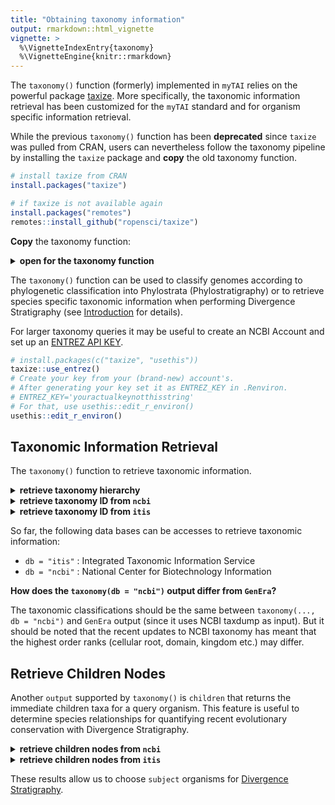 ```yaml
---
title: "Obtaining taxonomy information"
output: rmarkdown::html_vignette
vignette: >
  %\VignetteIndexEntry{taxonomy}
  %\VignetteEngine{knitr::rmarkdown}
---
```


The `taxonomy()` function (formerly) implemented in `myTAI` relies on the powerful package [taxize](https://github.com/ropensci/taxize).
More specifically, the taxonomic information retrieval has been customized for the `myTAI` standard and for organism specific information retrieval.

:::{.important}
While the previous `taxonomy()` function has been **deprecated** since `taxize` was pulled from CRAN, users can nevertheless follow the taxonomy pipeline by installing the `taxize` package and **copy** the old taxonomy function.
:::

```r
# install taxize from CRAN
install.packages("taxize")

# if taxize is not available again
install.packages("remotes")
remotes::install_github("ropensci/taxize")
```

**Copy** the taxonomy function:

<details>
  <summary>**open for the taxonomy function**</summary>
  
  Click on the copy icon to copy the function.
  
```r
#' @title Retrieving Taxonomic Information of a Query Organism
#' @description This function takes the scientific name of a query organism
#' and returns selected output formats of taxonomic information for the corresponding organism.
#' @param organism a character string specifying the scientific name of a query organism.
#' @param db a character string specifying the database to query, e.g. \code{db} = \code{"itis"} or \code{"ncbi"}.
#' @param output a character string specifying the taxonomic information that shall be returned. 
#' Implemented are: \code{output} = \code{"classification"}, \code{"taxid"}, or \code{"children"}.
#' @details This function is based on the powerful package \pkg{taxize} and implements
#' the customized retrieval of taxonomic information for a query organism. 
#' 
#' The following data bases can be selected to retrieve taxonomic information:
#' 
#' \itemize{
#' \item \code{db = "itis"} : Integrated Taxonomic Information Service
#' \item \code{db = "ncbi"} : National Center for Biotechnology Information
#' }
#' 
#' 
#' 
#' @author Hajk-Georg Drost
#' @examples
#' \dontrun{
#' # retrieving the taxonomic hierarchy of "Arabidopsis thaliana"
#' # from NCBI Taxonomy
#' taxonomy("Arabidopsis thaliana",db = "ncbi")
#' 
#' # the same can be applied to database : "itis"
#'  taxonomy("Arabidopsis thaliana",db = "itis")
#' 
#' # retrieving the taxonomic hierarchy of "Arabidopsis"
#'  taxonomy("Arabidopsis",db = "ncbi") # analogous : db = "ncbi" or "itis"
#' 
#' # or just "Arabidopsis"
#'  taxonomy("Arabidopsis",db = "ncbi")
#' 
#' # retrieving the taxonomy id of the query organism and in the correspondning database
#' # taxonomy("Arabidopsis thaliana",db = "ncbi", output = "taxid")
#' 
#' # the same can be applied to databases : "ncbi" and "itis"
#'  taxonomy("Arabidopsis thaliana",db = "ncbi", output = "taxid")
#'  taxonomy("Arabidopsis thaliana",db = "itis", output = "taxid")
#' 
#' 
#' # retrieve children taxa of the query organism stored in the correspondning database
#'  taxonomy("Arabidopsis",db = "ncbi", output = "children")
#' 
#' # the same can be applied to databases : "ncbi" and "itis"
#'  taxonomy("Arabidopsis thaliana",db = "ncbi", output = "children")
#'  taxonomy("Arabidopsis thaliana",db = "itis", output = "children")
#'  
#' }
#' @references
#' 
#' Scott Chamberlain and Eduard Szocs (2013). taxize - taxonomic search and retrieval in R. F1000Research,
#' 2:191. URL: http://f1000research.com/articles/2-191/v2.
#' 
#' Scott Chamberlain, Eduard Szocs, Carl Boettiger, Karthik Ram, Ignasi Bartomeus, and John Baumgartner
#' (2014) taxize: Taxonomic information from around the web. R package version 0.3.0.
#' https://github.com/ropensci/taxize
#' @export

taxonomy <- function(organism, db = "ncbi", output = "classification"){
        
        if (!is.element(output,c("classification","taxid","children")))
                stop ("The output '",output,"' is not supported by this function.")
        
        if (!is.element(db,c("ncbi","itis")))
                stop ("Database '",db,"' is not supported by this function.")
        
        name <- id <- NULL

        if (db == "ncbi")
                tax_hierarchy <- as.data.frame(taxize::classification(taxize::get_uid(organism), db = "ncbi")[[1]])
        
        else if (db == "itis")    
                tax_hierarchy <- as.data.frame(taxize::classification(taxize::get_tsn(organism), db = "itis")[[1]])
        
        # tryCatch({colnames(tax_hierarchy) <- c("name","rank","id")},stop("The connection to ",db," did not work properly. Please check your internet connection or maybe the API did change.", call. = FALSE))
        
        if(output == "classification"){
                
                return(tax_hierarchy)
        }
        
        if(output == "taxid"){
                
                        return(dplyr::select(dplyr::filter(tax_hierarchy, name == organism),id))
        }
        
        if(output == "children"){
                
                return(as.data.frame(taxize::children(organism, db = db)[[1]]))
        } 
}
```

</details>

The `taxonomy()` function can be used to classify genomes
according to phylogenetic classification into Phylostrata (Phylostratigraphy) or to retrieve species specific taxonomic information when performing Divergence Stratigraphy (see [Introduction](Introduction.html) for details).

For larger taxonomy queries it may be useful to create an NCBI Account and
set up an [ENTREZ API KEY](https://ncbiinsights.ncbi.nlm.nih.gov/2017/11/02/new-api-keys-for-the-e-utilities/).

```r
# install.packages(c("taxize", "usethis"))
taxize::use_entrez()
# Create your key from your (brand-new) account's. 
# After generating your key set it as ENTREZ_KEY in .Renviron.
# ENTREZ_KEY='youractualkeynotthisstring'
# For that, use usethis::edit_r_environ()
usethis::edit_r_environ()
```

## Taxonomic Information Retrieval

The `taxonomy()` function to retrieve taxonomic information.

<details>
  <summary>**retrieve taxonomy hierarchy**</summary>

In the following example we will obtain the taxonomic hierarchy of `Arabidopsis thaliana` from [NCBI Taxonomy](https://www.ncbi.nlm.nih.gov/taxonomy).


```r
# retrieving the taxonomic hierarchy of "Arabidopsis thaliana"
# from NCBI Taxonomy
taxonomy( organism = "Arabidopsis thaliana", 
          db       = "ncbi",
          output   = "classification" )
```

<details> <summary>Show output</summary>
```r
taxonomy( organism = "Arabidopsis thaliana", 
          db       = "ncbi",
          output   = "classification" )
```

</details>

The `organism` argument takes the scientific name of a query organism, the `db` argument
specifies that database from which the corresponding taxonomic information shall be retrieved,
e.g. `ncbi` (NCBI Taxonomy) and `itis` (Integrated Taxonomic Information System) and the `output` argument specifies the type of taxonomic information
that shall be returned for the query organism, e.g. `classification`, `taxid`, or `children`.

The output of `classification` is a `data.frame` storing the taxonomic hierarchy of `Arabidopsis thaliana`
starting with `cellular organisms` up to `Arabidopsis thaliana`. The first column stores the taxonomic name,
the second column the taxonomic rank, and the third column the NCBI Taxonomy id for corresponding taxa.

Analogous `classification` information can be obtained from different databases.


```r
# retrieving the taxonomic hierarchy of "Arabidopsis thaliana"
# from the Integrated Taxonomic Information System
taxonomy( organism = "Arabidopsis thaliana", 
          db       = "itis",
          output   = "classification" )
```

<details> <summary>Show output</summary>
```r
taxonomy( organism = "Arabidopsis thaliana", 
          db       = "itis",
          output   = "classification" )
```

The `output` argument allows you to directly access taxonomy ids for a query organism or species.

</details>

</details>

<details>
  <summary>**retrieve taxonomy ID from `ncbi`**</summary>

```r
# retrieving the taxonomy id of the query organism from NCBI Taxonomy
taxonomy( organism = "Arabidopsis thaliana", 
          db       = "ncbi", 
          output   = "taxid" )
```

<details> <summary>Show output</summary>
```r
taxonomy( organism = "Arabidopsis thaliana", 
          db       = "ncbi", 
          output   = "taxid" )
```

</details>


</details>

<details>
  <summary>**retrieve taxonomy ID from `itis`**</summary>
  
```r
# retrieving the taxonomy id of the query organism from Integrated Taxonomic Information Service
taxonomy( organism = "Arabidopsis", 
          db       = "itis", 
          output   = "taxid" )
```

<details> <summary>Show output</summary>
```r
taxonomy( organism = "Arabidopsis", 
          db       = "itis", 
          output   = "taxid" )
```

</details>

</details>

So far, the following data bases can be accesses to retrieve taxonomic information:

* `db = "itis"` : Integrated Taxonomic Information Service
* `db = "ncbi"` : National Center for Biotechnology Information

:::{.note}
**How does the `taxonomy(db = "ncbi")` output differ from `GenEra`?**

The taxonomic classifications should be the same between `taxonomy(..., db = "ncbi")` and `GenEra` output (since it uses NCBI taxdump as input). But it should be noted that the recent updates to NCBI taxonomy has meant that the highest order ranks (cellular root, domain, kingdom etc.) may differ.
:::

## Retrieve Children Nodes

Another `output` supported by `taxonomy()` is `children` that returns the immediate children taxa
for a query organism. This feature is useful to determine species relationships for quantifying recent evolutionary conservation with Divergence Stratigraphy. 

<details>
  <summary>**retrieve children nodes from `ncbi`**</summary>
  
```r
# retrieve children taxa of the query organism stored in the correspondning database
taxonomy( organism = "Arabidopsis", 
          db       = "ncbi", 
          output   = "children" )
```


<details> <summary>Show output</summary>
```r
taxonomy( organism = "Arabidopsis", 
          db       = "ncbi", 
          output   = "children" )
```

</details>

</details>

<details>
  <summary>**retrieve children nodes from `itis`**</summary>

```r
# retrieve children taxa of the query organism stored in the correspondning database
taxonomy( organism = "Arabidopsis", 
          db       = "itis", 
          output   = "children" )
```

<details> <summary>Show output</summary>
```r
taxonomy( organism = "Arabidopsis", 
          db       = "itis", 
          output   = "children" )
```

</details>

</details>

These results allow us to choose `subject` organisms for [Divergence Stratigraphy](other-strata.html).
